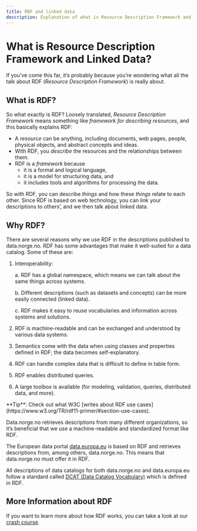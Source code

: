 ```yaml
---
title: RDF and linked data
description: Explanation of what is Resource Description Framework and Linked Data and why is data.norge.no using it.
---
```


# What is Resource Description Framework and Linked Data?

If you’ve come this far, it’s probably because you’re wondering what all the talk about RDF (_Resource Description Framework_) is really about.

## What is RDF?

So what exactly is RDF? Loosely translated, _Resource Description Framework_ means something like _framework for describing resources_, and this basically explains RDF:

- A _resource_ can be anything, including documents, web pages, people, physical objects, and abstract concepts and ideas.
- With RDF, you _describe_ the resources and the relationships between them.
- RDF is a _framework_ because
    - it is a formal and logical language,
    - it is a model for structuring data, and
    - it includes tools and algorithms for processing the data.

So with RDF, you can describe _things_ and how these _things_ relate to each other.
Since RDF is based on web technology, you can link your descriptions to others’, and we then talk about linked data.

## Why RDF?

There are several reasons why we use RDF in the descriptions published to data.norge.no.
RDF has some advantages that make it well-suited for a data catalog. Some of these are:

1. Interoperability:

    a. RDF has a global namespace, which means we can talk about the same things across systems.

    b. Different descriptions (such as datasets and concepts) can be more easily connected (linked data).

    c. RDF makes it easy to reuse vocabularies and information across systems and solutions.

2. RDF is machine-readable and can be exchanged and understood by various data systems.
3. Semantics come with the data when using classes and properties defined in RDF; the data becomes self-explanatory.
4. RDF can handle complex data that is difficult to define in table form.
5. RDF enables distributed queries.
6. A large toolbox is available (for modeling, validation, queries, distributed data, and more).

<Alert size='sm'>
    **Tip**: Check out what W3C [writes about RDF use cases](https://www.w3.org/TR/rdf11-primer/#section-use-cases).
</Alert>

Data.norge.no retrieves descriptions from many different organizations, so it’s beneficial that we use a machine-readable and standardized format like RDF.

The European data portal [data.europa.eu](https://data.europa.eu) is based on RDF and retrieves descriptions from, among others, data.norge.no. This means that data.norge.no must offer it in RDF.

All descriptions of data catalogs for both data.norge.no and data.europa.eu follow a standard called [DCAT (Data Catalog Vocabulary)](https://www.w3.org/TR/vocab-dcat-3/) which is defined in RDF.

## More Information about RDF

If you want to learn more about how RDF works, you can take a look at our [crash course](/docs/sharing-data/rdf/rdf-crash-course).
